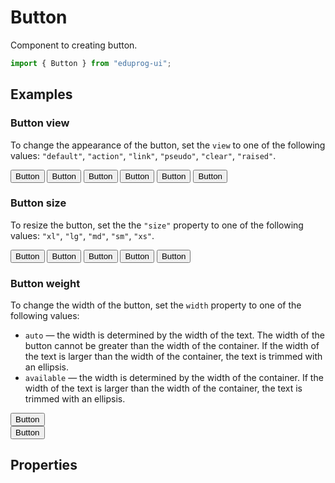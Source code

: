 <!-- ButtonDocs.mdx -->


# Button

Component to creating button.

```ts
import { Button } from "eduprog-ui";
```

## Examples

### Button view

To change the appearance of the button, set the `view` to one of the following values:
`"default"`, `"action"`, `"link"`, `"pseudo"`, `"clear"`, `"raised"`.

<Canvas withSource="open">
  <Container adaptive>
    <Row spacing={1}>
      <Column>
        <Button view="default">Button</Button>
      </Column>
      <Column>
        <Button view="action">Button</Button>
      </Column>
      <Column>
        <Button view="link">Button</Button>
      </Column>
      <Column>
        <Button view="pseudo">Button</Button>
      </Column>
      <Column>
        <Button view="clear">Button</Button>
      </Column>
      <Column>
        <Button view="raised">Button</Button>
      </Column>
    </Row>
  </Container>
</Canvas>

### Button size

To resize the button, set the the `"size"` property to one of the following values: `"xl"`, `"lg"`, `"md"`, `"sm"`, `"xs"`.

<Canvas withSource="open">
  <div style={{ display: "flex", gap: "0.25rem" }}>
    <Button size="xl">Button</Button>
    <Button size="lg">Button</Button>
    <Button size="md">Button</Button>
    <Button size="sm">Button</Button>
    <Button size="xs">Button</Button>
  </div>
</Canvas>

### Button weight

To change the width of the button, set the `width` property to one of the following values:

- `auto` — the width is determined by the width of the text. The width of the button cannot be greater than the width of the container. If the width of the text is larger than the width of the container, the text is trimmed with an ellipsis.
- `available` — the width is determined by the width of the container. If the width of the text is larger than the width of the container, the text is trimmed with an ellipsis.

<Canvas>
  <div
    style={{
      width: "100%",
      display: "flex",
      flexDirection: "column",
      gap: "0.25rem",
    }}
  >
    <div>
      <Button width="auto">Button</Button>
    </div>
    <div>
      <Button width="available">Button</Button>
    </div>
  </div>
</Canvas>

## Properties

<Props of={Button} />
